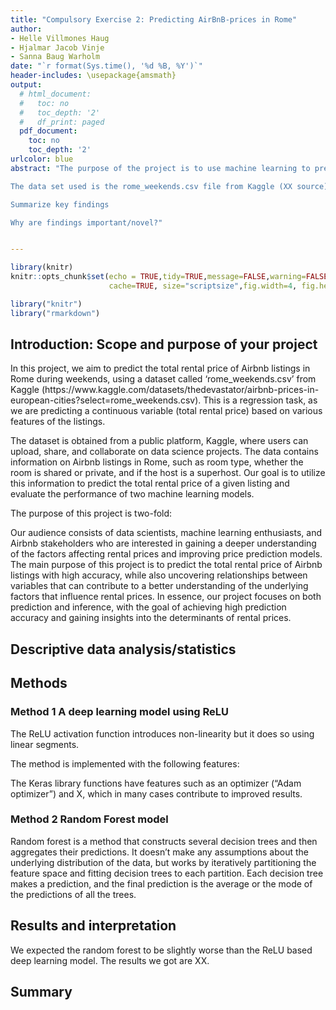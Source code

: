 ```yaml
---
title: "Compulsory Exercise 2: Predicting AirBnB-prices in Rome"
author:
- Helle Villmones Haug
- Hjalmar Jacob Vinje
- Sanna Baug Warholm
date: "`r format(Sys.time(), '%d %B, %Y')`"
header-includes: \usepackage{amsmath}
output:
  # html_document:
  #   toc: no
  #   toc_depth: '2'
  #   df_print: paged
  pdf_document:
    toc: no
    toc_depth: '2'
urlcolor: blue
abstract: "The purpose of the project is to use machine learning to predict the price of Airbnb nights in Rome XX TBA. 

The data set used is the rome_weekends.csv file from Kaggle (XX source). It was analyzed by X and X. 

Summarize key findings

Why are findings important/novel?"


---
```

  
```r
library(knitr)
knitr::opts_chunk$set(echo = TRUE,tidy=TRUE,message=FALSE,warning=FALSE,strip.white=TRUE,prompt=FALSE,
                      cache=TRUE, size="scriptsize",fig.width=4, fig.height=3,fig.align = "center")
```

```r
library("knitr")
library("rmarkdown")
```

<!--  Etc (load all packages needed). -->





## Introduction: Scope and purpose of your project

\textcolor{red}{Briefly introduce the broad idea of the problem or task that you chose and the respective data set that
you use. This could be a classification task (e.g., predicting the species of flowers in the Iris data set) or
a regression task (e.g., predicting the price of a house based on its features). Clearly define the scope of
your project. What specific problem are you trying to solve?
• Describe the source and give a referenc to where the data set is coming from.
• Describe the purpose of your project is some more detail. What are the specific question that you want
to answer in your project? Are you trying to find the best performing method or a good performing
and light method that is easy to use? Who is your audience? Are you trying to discover the relations
between different variables? Are you trying to find important predictors for your classification? Are
you trying to draw some insightful understanding in a particular topic/domain? Importantly: Is the
main purpose inference or prediction?}


In this project, we aim to predict the total rental price of Airbnb listings in Rome during weekends, using a dataset called 'rome_weekends.csv' from Kaggle (https://www.kaggle.com/datasets/thedevastator/airbnb-prices-in-european-cities?select=rome_weekends.csv). This is a regression task, as we are predicting a continuous variable (total rental price) based on various features of the listings.

The dataset is obtained from a public platform, Kaggle, where users can upload, share, and collaborate on data science projects. The data contains information on Airbnb listings in Rome, such as room type, whether the room is shared or private, and if the host is a superhost. Our goal is to utilize this information to predict the total rental price of a given listing and evaluate the performance of two machine learning models.

The purpose of this project is two-fold:

\begin{enumerate}
    \item To compare the performance of two different machine learning techniques: a deep learning model using the Keras library and a Random Forest model. We want to determine which model yields better prediction accuracy and whether there is a trade-off between performance and model complexity.
    \item To uncover relationships between different variables and identify important predictors for the total rental price.
\end{enumerate}

Our audience consists of data scientists, machine learning enthusiasts, and Airbnb stakeholders who are interested in gaining a deeper understanding of the factors affecting rental prices and improving price prediction models. The main purpose of this project is to predict the total rental price of Airbnb listings with high accuracy, while also uncovering relationships between variables that can contribute to a better understanding of the underlying factors that influence rental prices. In essence, our project focuses on both prediction and inference, with the goal of achieving high prediction accuracy and gaining insights into the determinants of rental prices.





## Descriptive data analysis/statistics

\textcolor{red}{Conduct descriptive data analysis to get an overview over your data (see this example for inspiration).
Examples:
• Report measures such as mean, median, range, standard deviation, and variance to describe the central
tendency, variability, and distribution of a data set.
• Scatter plots and correlation matrices across different variables and histograms of variables (see this
example).
• Box plots of variables.}

 

## Methods

\textcolor{red}{Describe the methods that you are using in your project and explain in detail how you applied them.
Depending on the task, these could include methods such as linear or logistic regression, decision trees,
random forests, support vector machines etc. You should use several methods for your problem so that
you can compare their performance.
• Explain briefly how each method works, what its strengths and weaknesses are, both in general but
also in the light of your project (how suitable is the method in your case?).
3
• Describe which hyperparameters are optimized for the methods (e.g., a shrinkage factor is a hyperparameter in Lasso).
• Describe clearly how you evaluate the performance of the different models and methods (accuracy, MSE,
misclassification error, CV error,. . . ). Explain how each metric is calculated, and why it is a useful
measure of model performance.
• (optional) Consider and describe potential limitations of the methods and the chosen evaluation metrics.}


### Method 1 A deep learning model using ReLU

The ReLU activation function introduces non-linearity but it does so using linear segments. 

The method is implemented with the following features: 
\begin{itemize}
  \item ReLU activation function
  \item The model weights are updated 50 times on the entire data set
  \item The batch size of the training data is 32
  \item 20% of the data is used for training, the rest for validation
  \item MSE is the loss function used to measure the difference between the predicted and actual values
  \item MAE is used to measure the absolute difference between predicted and actual values
  \item The model has 4 hidden layers with 60, 100, 20 and 20 units
\end{itemize}

The Keras library functions have features such as an optimizer ("Adam optimizer") and X, which in many cases contribute to improved results. 


### Method 2 Random Forest model

Random forest is a method that constructs several decision trees and then aggregates their predictions. It doesn't make any assumptions about the underlying distribution of the data, but works by iteratively partitioning the feature space and fitting decision trees to each partition. Each decision tree makes a prediction, and the final prediction is the average or the mode of the predictions of all the trees.


## Results and interpretation

We expected the random forest to be slightly worse than the ReLU based deep learning model. The results we got are XX. 


## Summary